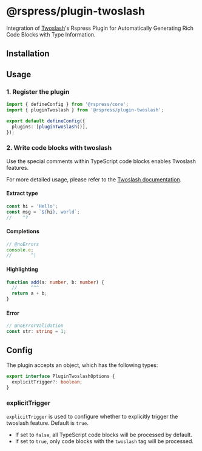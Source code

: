 # @rspress/plugin-twoslash <SourceCode href="https://github.com/web-infra-dev/rspress/tree/main/packages/plugin-twoslash" />


Integration of [Twoslash](https://github.com/twoslashes/twoslash)'s Rspress Plugin for Automatically Generating Rich Code Blocks with Type Information.

## Installation

<PackageManagerTabs command="add @rspress/plugin-twoslash -D" />

## Usage

### 1. Register the plugin

```ts title="rspress.config.ts"
import { defineConfig } from '@rspress/core';
import { pluginTwoslash } from '@rspress/plugin-twoslash';

export default defineConfig({
  plugins: [pluginTwoslash()],
});
```

### 2. Write code blocks with twoslash

Use the special comments within TypeScript code blocks enables Twoslash features.

For more detailed usage, please refer to the [Twoslash documentation](https://twoslash.netlify.app/guide/).

#### Extract type

```ts
const hi = 'Hello';
const msg = `${hi}, world`;
//    ^?
```

#### Completions

```ts
// @noErrors
console.e;
//       ^|
```

#### Highlighting

```ts
function add(a: number, b: number) {
  //     ^^^
  return a + b;
}
```

#### Error

```ts
// @noErrorValidation
const str: string = 1;
```

## Config

The plugin accepts an object, which has the following types:

```ts
export interface PluginTwoslashOptions {
  explicitTrigger?: boolean;
}
```

### explicitTrigger

`explicitTrigger` is used to configure whether to explicitly trigger the twoslash feature. Default is `true`.

- If set to `false`, all TypeScript code blocks will be processed by default.
- If set to `true`, only code blocks with the `twoslash` tag will be processed.
